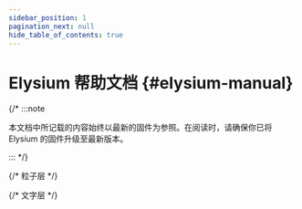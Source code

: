 ```yaml
---
sidebar_position: 1
pagination_next: null
hide_table_of_contents: true
---
```



# Elysium 帮助文档 {#elysium-manual}

<SplashCursor />

{/* :::note

本文档中所记载的内容始终以最新的固件为参照。在阅读时，请确保你已将 Elysium 的固件升级至最新版本。

::: */}

<div style={{ 
  width: '100%', 
  height: '100vh',
  position: 'relative',
}}>
  {/* 粒子层 */}
  <div style={{
    position: 'absolute',
    top: 0,
    left: 0,
    width: '100%',
    height: '100%',
    zIndex: 1 // 设置为底层
  }}>
    <Particles
      particleColors={['#5a56d1', '#49bbde']}
      particleCount={200}
      particleSpread={10}
      speed={0.1}
      particleBaseSize={100}
      moveParticlesOnHover
      alphaParticles={false}
      disableRotation={false}
    />
  </div>

  {/* 文字层 */}
  <div style={{
    position: 'absolute',
    top: '15%',         // 垂直居中起点
    left: '50%',        // 水平居中起点
    transform: 'translate(-50%, -50%)', // 精确居中
    zIndex: 2,          // 上层显示
    pointerEvents: 'none' // 允许点击穿透到粒子层
  }}>
    <BlurText
      text="Type among Gods"
      delay={80}
      animateBy="letters"
      direction="top"
      className="fancy-elysium"
    />
  </div>
</div>
